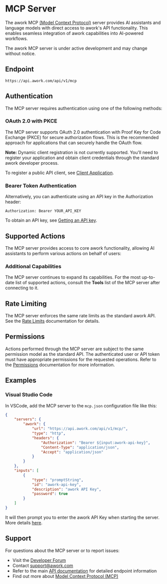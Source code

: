 # MCP Server

The awork MCP [(Model Context Protocol)](https://modelcontextprotocol.io) server provides AI assistants and language models with direct access to awork's API functionality. This enables seamless integration of awork capabilities into AI-powered workflows.

<Warning>The awork MCP server is under active development and may change without notice.</Warning>

## Endpoint

```
https://api.awork.com/api/v1/mcp
```

## Authentication

The MCP server requires authentication using one of the following methods:

### OAuth 2.0 with PKCE

The MCP server supports OAuth 2.0 authentication with Proof Key for Code Exchange (PKCE) for secure authorization flows. This is the recommended approach for applications that can securely handle the OAuth flow.

**Note:** Dynamic client registration is not currently supported. You'll need to register your application and obtain client credentials through the standard awork developer process.

To register a public API client, see [Client Application](/authentication#client-application).

### Bearer Token Authentication

Alternatively, you can authenticate using an API key in the Authorization header:

```http
Authorization: Bearer YOUR_API_KEY
```

To obtain an API key, see [Getting an API key](/authentication#getting-an-api-key).

## Supported Actions

The MCP server provides access to core awork functionality, allowing AI assistants to perform various actions on behalf of users:

### Additional Capabilities

The MCP server continues to expand its capabilities. For the most up-to-date list of supported actions, consult the **Tools** list of the MCP server after connecting to it.

## Rate Limiting

The MCP server enforces the same rate limits as the standard awork API. See the [Rate Limits](/rate-limits) documentation for details.

## Permissions

Actions performed through the MCP server are subject to the same permission model as the standard API. The authenticated user or API token must have appropriate permissions for the requested operations. Refer to the [Permissions](/permissions) documentation for more information.

## Examples

### Visual Studio Code

In VSCode, add the MCP server to the `mcp.json` configuration file like this:
```json title="mcp.json"
{
	"servers": {
		"awork": {
			"url": "https://api.awork.com/api/v1/mcp/",
			"type": "http",
			"headers": {
				"Authorization": "Bearer ${input:awork-api-key}",
				"Content-Type": "application/json",
				"Accept": "application/json"
			}
		}
	},
	"inputs": [
		{
			"type": "promptString",
			"id": "awork-api-key",
			"description": "awork API Key",
			"password": true
		}
	]
}
```

It will then prompt you to enter the awork API Key when starting the server. More details [here](https://code.visualstudio.com/docs/copilot/chat/mcp-servers).

## Support

For questions about the MCP server or to report issues:
- Visit the [Developer Forum](https://community.awork.com/c/developer-forum/17)
- Contact [support@awork.com](mailto:support@awork.com)
- Refer to the main [API documentation](/apiv1) for detailed endpoint information
- Find out more about [Model Context Protocol (MCP)](https://modelcontextprotocol.io)